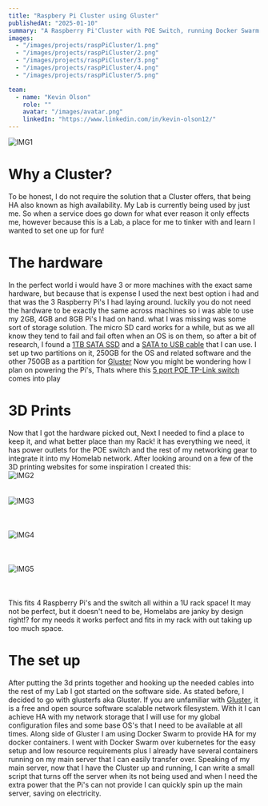 ```yaml
---
title: "Raspbery Pi Cluster using Gluster"
publishedAt: "2025-01-10"
summary: "A Raspberry Pi'Cluster with POE Switch, running Docker Swarm and Gluster"
images:
  - "/images/projects/raspPiCluster/1.png"
  - "/images/projects/raspPiCluster/2.png"
  - "/images/projects/raspPiCluster/3.png"
  - "/images/projects/raspPiCluster/4.png"  
  - "/images/projects/raspPiCluster/5.png"

team:
  - name: "Kevin Olson"
    role: ""
    avatar: "/images/avatar.png"
    linkedIn: "https://www.linkedin.com/in/kevin-olson12/"
---
```


 
![IMG1](/images/projects/raspPiCluster/1.png)

# Why a Cluster?
To be honest, I do not require the solution that a Cluster offers, that being HA also known as high availability. My Lab is currently being used by
just me. So when a service does go down for what ever reason it only effects me, however because this is a Lab, a place for me to tinker with and learn
I wanted to set one up for fun!

# The hardware
In the perfect world i would have 3 or more machines with the exact same hardware, but because that is expense I used the next best option i had 
and that was the 3 Raspberry Pi's I had laying around. luckily you do not need the hardware to be exactly the same across machines so i was able 
to use my 2GB, 4GB and 8GB Pi's I had on hand. what I was missing was some sort of storage solution. The micro SD card works for a while, but 
as we all know they tend to fail and fail often when an OS is on them, so after a bit of research, I found a [1TB SATA SSD](https://www.amazon.com/dp/B09ZYQ84CM) 
and a [SATA to USB cable](https://www.amazon.com/dp/B083ZJZGH2) that I can use. I set up two partitions on it, 250GB for the OS and related 
software and the other 750GB as a partition for [Gluster](https://github.com/gluster/glusterfs) Now you might be wondering how I plan on powering 
the Pi's, Thats where this [5 port POE TP-Link switch](https://www.amazon.com/dp/B076HZFY3F) comes into play


# 3D Prints
Now that I got the hardware picked out, Next I needed to find a place to keep it, and what better place than my Rack! it has everything we need, it 
has power outlets for the POE switch and the rest of my networking gear to integrate it into my Homelab network. After looking around on a few of the 
3D printing websites for some inspiration I created this:    
![IMG2](/images/projects/raspPiCluster/2.png) 
<br><br><br>
![IMG3](/images/projects/raspPiCluster/3.png)  
<br><br><br>
![IMG4](/images/projects/raspPiCluster/4.png)  
<br><br><br>
![IMG5](/images/projects/raspPiCluster/5.png)  
<br><br><br>
This fits 4 Raspberry Pi's and the switch all within a 1U rack space!
It may not be perfect, but it doesn't need to be, Homelabs are janky by design right!? for my needs it works perfect and fits in my rack 
with out taking up too much space.

# The set up 
After putting the 3d prints together and hooking up the needed cables into the rest of my Lab I got started on the software side. As stated before, I decided to
go with glusterfs aka Gluster. If you are unfamiliar with [Gluster](https://github.com/gluster/glusterfs), it is a free and open source software scalable network filesystem. With it I can achieve 
HA with my network storage that I will use for my global configuration files and some base OS's that I need to be available at all times. Along side of Gluster
I am using Docker Swarm to provide HA for my docker containers. I went with Docker Swarm over kubernetes for the easy setup and low resource requirements
plus I already have several containers running on my main server that I can easily transfer over. Speaking of my main server, now that I have the Cluster 
up and running, I can write a small script that turns off the server when its not being used and when I need the extra power that the Pi's can 
not provide I can quickly spin up the main server, saving on electricity.
